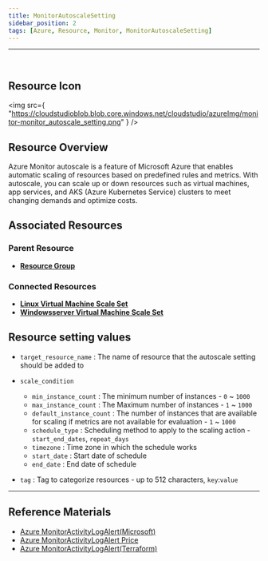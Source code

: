 ```yaml
---
title: MonitorAutoscaleSetting
sidebar_position: 2
tags: [Azure, Resource, Monitor, MonitorAutoscaleSetting]
---
```


<hr />
<br />

## Resource Icon

<img
    src={
        "https://cloudstudioblob.blob.core.windows.net/cloudstudio/azureImg/monitor-monitor_autoscale_setting.png"
    }
/>

## Resource Overview

Azure Monitor autoscale is a feature of Microsoft Azure that enables automatic scaling of resources based on predefined rules and metrics. 
With autoscale, you can scale up or down resources such as virtual machines, app services, and AKS (Azure Kubernetes Service) clusters to meet changing demands and optimize costs.

## Associated Resources

### Parent Resource

-   [**Resource Group**](https://docs.cstudio.app/en/docs/resource/azure/Base/ResourceGroup)

### Connected Resources

-   [**Linux Virtual Machine Scale Set**](https://docs.cstudio.app/docs/resource/azure/Compute/LinuxVirtualMachineScaleSet)
-   [**Windowsserver Virtual Machine Scale Set**](https://docs.cstudio.app/docs/resource/azure/Compute/WindowsserverVirtualMachineScaleSet)

## Resource setting values

- `target_resource_name` : The name of resource that the autoscale setting should be added to

- `scale_condition`

    - `min_instance_count` : The minimum number of instances - `0` ~ `1000`
    - `max_instance_count` : The Maximum number of instances - `1` ~ `1000`
    - `default_instance_count` : The number of instances that are available for scaling if metrics are not available for evaluation - `1` ~ `1000`
    - `schedule_type` : Scheduling method to apply to the scaling action - `start_end_dates`, `repeat_days`
    - `timezone` : Time zone in which the schedule works
    - `start_date` : Start date of schedule
    - `end_date` : End date of schedule

-   `tag` : Tag to categorize resources - up to 512 characters, `key`:`value`
---

## Reference Materials

-   [Azure MonitorActivityLogAlert(Microsoft)](https://learn.microsoft.com/en-us/azure/azure-monitor/overview)
-   [Azure MonitorActivityLogAlert Price](https://azure.microsoft.com/ko-kr/pricing/details/monitor/)
-   [Azure MonitorActivityLogAlert(Terraform)](https://registry.terraform.io/providers/hashicorp/azurerm/latest/docs/resources/monitor_autoscale_setting)
